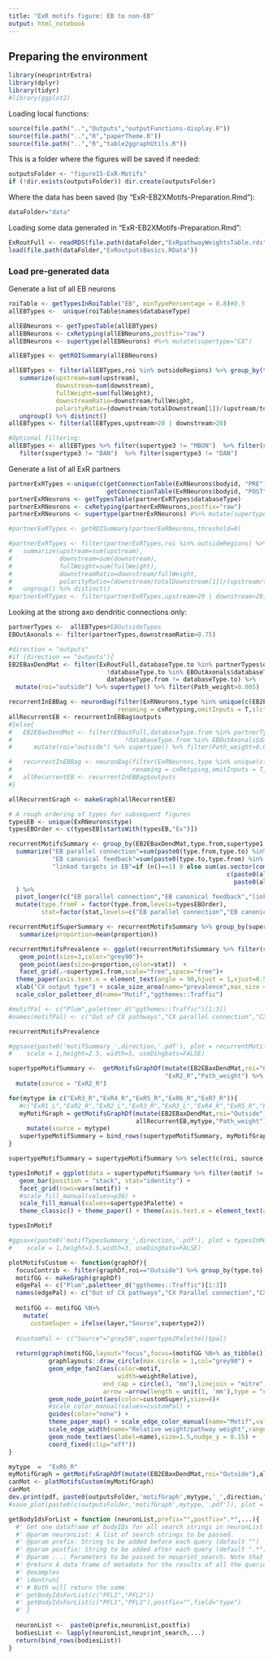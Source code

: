 ```yaml
---
title: "ExR motifs figure: EB to non-EB"
output: html_notebook
---
```


## Preparing the environment
```r
library(neuprintrExtra)
library(dplyr)
library(tidyr)
#library(ggplot2)
```


Loading local functions:
```r
source(file.path("..","Outputs","outputFunctions-display.R"))
source(file.path("..","R","paperTheme.R"))
source(file.path("..","R","table2ggraphUtils.R"))
```

This is a folder where the figures will be saved if needed:
```r
outputsFolder <- "figure15-ExR-Motifs"
if (!dir.exists(outputsFolder)) dir.create(outputsFolder)
```

Where the data has been saved (by "ExR-EB2XMotifs-Preparation.Rmd"):
```r
dataFolder="data"
```

Loading some data generated in "ExR-EB2XMotifs-Preparation.Rmd":
```r
ExRoutFull <- readRDS(file.path(dataFolder,"ExRpathwayWeightsTable.rds"))
load(file.path(dataFolder,"ExRoutputsBasics.RData"))
```


### Load pre-generated data


Generate a list of all EB neurons
```r
roiTable <- getTypesInRoiTable("EB", minTypePercentage = 0.8)#0.5
allEBTypes <-  unique(roiTable$names$databaseType)

allEBNeurons <- getTypesTable(allEBTypes)
allEBNeurons <- cxRetyping(allEBNeurons,postfix="raw")
allEBNeurons <- supertype(allEBNeurons) #%>% mutate(supertype="CX")
```

```r
allEBTypes <- getROISummary(allEBNeurons)

allEBTypes <- filter(allEBTypes,roi %in% outsideRegions) %>% group_by(type,databaseType,n,supertype1,supertype2,supertype3) %>%
   summarize(upstream=sum(upstream),
             downstream=sum(downstream),
             fullWeight=sum(fullWeight),
             downstreamRatio=downstream/fullWeight,
             polarityRatio=(downstream/totalDownstream[1])/(upstream/totalUpstream[1])) %>%
   ungroup() %>% distinct()
allEBTypes <- filter(allEBTypes,upstream>20 | downstream>20)

#Optional filtering:
allEBTypes <- allEBTypes %>% filter(supertype3 != "MBON")  %>% filter(supertype3 != "Terra incognita") %>% 
   filter(supertype3 != "DAN")  %>% filter(supertype3 != "DAN") 

```

Generate a list of all ExR partners
```r
partnerExRTypes <-unique(c(getConnectionTable(ExRNeurons$bodyid, "PRE")$databaseType.from,
                           getConnectionTable(ExRNeurons$bodyid, "POST")$databaseType.to))
partnerExRNeurons <- getTypesTable(partnerExRTypes$databaseType)
partnerExRNeurons <- cxRetyping(partnerExRNeurons,postfix="raw")
partnerExRNeurons <- supertype(partnerExRNeurons) #%>% mutate(supertype="CX")
```

```r
#partnerExRTypes <- getROISummary(partnerExRNeurons,threshold=0)

#partnerExRTypes <- filter(partnerExRTypes,roi %in% outsideRegions) %>% group_by(type,databaseType,n,supertype1,supertype2,supertype3) %>%
#   summarize(upstream=sum(upstream),
#             downstream=sum(downstream),
#             fullWeight=sum(fullWeight),
#             downstreamRatio=downstream/fullWeight,
#             polarityRatio=(downstream/totalDownstream[1])/(upstream/totalUpstream[1])) %>%
#   ungroup() %>% distinct()
#partnerExRTypes <- filter(partnerExRTypes,upstream>20 | downstream>20)
```


Looking at the strong axo dendritic connections only:
```r
partnerTypes <-  allEBTypes#EBOutsideTypes
EBOutAxonals <- filter(partnerTypes,downstreamRatio>0.75)

#direction = "outputs"
#if (direction == "outputs"){
EB2EBaxDendMat <- filter(ExRoutFull,databaseType.to %in% partnerTypes$databaseType & 
                           !databaseType.to %in% EBOutAxonals$databaseType & 
                           databaseType.from != databaseType.to) %>% 
  mutate(roi="outside") %>% supertype() %>% filter(Path_weight>0.005)

recurrentInEBBag <- neuronBag(filter(ExRNeurons,type %in% unique(c(EB2EBaxDendMat$type.from,EB2EBaxDendMat$type.to))),
                              renaming = cxRetyping,omitInputs = T,slctROI=c("EB")) #,"FB","NO(R)","NO(L)","PB"
allRecurrentEB <- recurrentInEBBag$outputs
#}else{
#   EB2EBaxDendMat <- filter(EBoutFull,databaseType.from %in% partnerTypes$databaseType &
#                               !databaseType.from %in% EBOutAxonals$databaseType & databaseType.from != databaseType.to) %>%
#      mutate(roi="outside") %>% supertype() %>% filter(Path_weight>0.005)

#   recurrentInEBBag <- neuronBag(filter(ExRNeurons,type %in% unique(c(EB2EBaxDendMat$type.from,EB2EBaxDendMat$type.to))),
#                                 renaming = cxRetyping,omitInputs = T,slctROI=outsideRegions)
#   allRecurrentEB <- recurrentInEBBag$outputs
#}

allRecurrentGraph <- makeGraph(allRecurrentEB)
```

```r
# A rough ordering of types for subsequent figures
typesEB <- unique(ExRNeurons$type)
typesEBOrder <- c(typesEB[startsWith(typesEB,"Ex")])
```

```r
recurrentMotifsSummary <- group_by(EB2EBaxDendMat,type.from,supertype1.from,supertype3.from) %>% 
  summarize("EB parallel connection"=sum(paste0(type.from,type.to) %in% paste0(allRecurrentEB$type.from,allRecurrentEB$type.to))/n(),
            "EB canonical feedback"=sum(paste0(type.to,type.from) %in% paste0(allRecurrentEB$type.from,allRecurrentEB$type.to))/n(),
            "linked targets in EB"=if (n()==1) 0 else sum(as.vector(combn(type.to,2,paste0,collapse="")) %in%
                                                            c(paste0(allRecurrentEB$type.from,allRecurrentEB$type.to),
                                                              paste0(allRecurrentEB$type.to,allRecurrentEB$type.from)))/(choose(n(),2))
  ) %>% 
  pivot_longer(c("EB parallel connection","EB canonical feedback","linked targets in EB"),names_to="stat",values_to="proportion") %>% 
  mutate(type.fromF = factor(type.from,levels=typesEBOrder),
         stat=factor(stat,levels=c("EB parallel connection","EB canonical feedback","linked targets in EB")))

recurrentMotifSuperSummary <- recurrentMotifsSummary %>% group_by(supertype1.from,supertype3.from,stat) %>% 
   summarize(proportion=mean(proportion))
```

```r
recurrentMotifsPrevalence <- ggplot(recurrentMotifsSummary %>% filter(supertype3.from == "ExR") ,aes(x=type.fromF,y=stat)) + 
   geom_point(size=3,color="grey90")+ 
   geom_point(aes(size=proportion,color=stat))  + 
   facet_grid(.~supertype1.from,scale="free",space="free")+ 
  theme_paper(axis.text.x = element_text(angle = 90,hjust = 1,vjust=0.5),strip.text.x = element_text(angle=90)) +
  xlab("CX output type") + scale_size_area(name="prevalence",max_size = 3) + ylab("motif") + 
  scale_color_paletteer_d(name="Motif","ggthemes::Traffic")

#motifPal <- c("Plum",paletteer_d("ggthemes::Traffic")[1:3])
#names(motifPal) <- c("Out of CX pathways","CX parallel connection","CX canonical feedback","linked targets in CX")

recurrentMotifsPrevalence

#ggsave(paste0('motifSummary_',direction,'.pdf'), plot = recurrentMotifsPrevalence, device='pdf', path = outputsFolder,
#    scale = 1,height=2.5, width=5, useDingbats=FALSE)
```

```r
supertypeMotifSummary <-  getMotifsGraphDf(mutate(EB2EBaxDendMat,roi="Outside"),allRecurrentEB,
                                           "ExR2_R","Path_weight") %>% 
  mutate(source = "ExR2_R")

for(mytype in c("ExR3_R","ExR4_R","ExR5_R","ExR6_R","ExR7_R")){
   #c("ExR1_L","ExR2_R","ExR2_L","ExR3_R","ExR3_L","ExR4_R","ExR5_R","ExR5_L","ExR6_R","ExR7_R","ExR7_L")
   myMotifGraph = getMotifsGraphDf(mutate(EB2EBaxDendMat,roi="Outside"),
                                   allRecurrentEB,mytype,"Path_weight")  %>% 
     mutate(source = mytype)
   supertypeMotifSummary = bind_rows(supertypeMotifSummary, myMotifGraph)
}

supertypeMotifSummary = supertypeMotifSummary %>% select(c(roi, source, motif, type.to, type.from, supertype1.to, supertype1.from,supertype2.to, supertype2.from, supertype3.to, supertype3.from, weightRelative))

```

```r

typesInMotif = ggplot(data = supertypeMotifSummary %>% filter(motif != "NA" & roi == "EB") , aes(x=source, y=weightRelative, fill=supertype3.to)) +
   geom_bar(position = "stack", stat="identity") + 
   facet_grid(rows=vars(motif)) +
   #scale_fill_manual(values=p36) + 
   scale_fill_manual(values=supertype3Palette) + 
   theme_classic() + theme_paper() + theme(axis.text.x = element_text(angle = 90, hjust=0.95,vjust=0.2))

typesInMotif

#ggsave(paste0('motifTypesSummary_',direction,'.pdf'), plot = typesInMotif, device='pdf', path = outputsFolder,
#    scale = 1,height=3.5,width=3, useDingbats=FALSE)
```

```r

plotMotifsCustom <- function(graphDf){
  focusContrib <- filter(graphDf,roi=="Outside") %>% group_by(type.to) %>% summarize(weightRelative=sum(weightRelative)) %>% ungroup()
  motifGG <- makeGraph(graphDf) 
  edgePal <- c("Plum",paletteer_d("ggthemes::Traffic")[1:3])
  names(edgePal) <- c("Out of CX pathways","CX Parallel connection","CX Canonical feedback","Linked targets in CX")
  
  motifGG <- motifGG %N>% 
    mutate(
      customSuper = ifelse(layer,"Source",supertype2))
  
  #customPal <- c("Source"="grey50",supertype2Palette()$pal)
  
  return(ggraph(motifGG,layout="focus",focus=(motifGG %N>% as_tibble())$layer)+
           graphlayouts::draw_circle(max.circle = 1,col="grey90") +
           geom_edge_fan2(aes(color=motif,
                              width=weightRelative),
                          end_cap = circle(3, "mm"),linejoin = "mitre",linemitre=3,
                          arrow =arrow(length = unit(1, 'mm'),type = "closed"))+
           geom_node_point(aes(color=customSuper),size=4)+
           #scale_color_manual(values=customPal) +
           guides(color="none") +
           theme_paper_map() + scale_edge_color_manual(name="Motif",values=edgePal,breaks=c("Out of CX pathways","CX Parallel connection","CX Canonical feedback","Linked targets in CX"),drop=FALSE)+
           scale_edge_width(name="Relative weight/pathway weight",range=c(0.2,3),limits=c(0,1),)+
           geom_node_text(aes(label=name),size=1.5,nudge_y = 0.15) + 
           coord_fixed(clip="off"))
}

```

```r

mytype  =  "ExR6_R"
myMotifGraph = getMotifsGraphDf(mutate(EB2EBaxDendMat,roi="Outside"),allRecurrentEB,mytype,"Path_weight")
canMot <- plotMotifsCustom(myMotifGraph)
canMot
dev.print(pdf, paste0(outputsFolder,'motifGraph',mytype,'_',direction,".pdf"), width=5, height=3,useDingbats=FALSE)
#save_plot(paste0(c(outputsFolder,'motifGraph',mytype,'.pdf')), plot = canMot, base_width = 8.5,base_height = 11/4,device="pdf")
```




```r


getBodyIdsForList = function (neuronList,prefix="",postfix=".*",...){
  #' Get one dataframe of bodyIDs for all search strings in neuronList
  #' @param neuronList: A list of search strings to be passed.
  #' @param prefix: String to be added before each query (default "")
  #' @param postfix: String to be added after each query (default ".*")
  #' @param ...: Parameters to be passed to neuprint_search. Note that meta=FALSE won't work for now.
  #' @return A data frame of metadata for the results of all the queries
  #' @examples
  #' \dontrun{
  #' # Both will return the same
  #' getBodyIdsForList(c("PFL1","PFL2"))
  #' getBodyIdsForList(c("PFL1","PFL2"),postfix="",field="type")
  #' }
  
  neuronList <-  paste0(prefix,neuronList,postfix)
  bodiesList <- lapply(neuronList,neuprint_search,...)
  return(bind_rows(bodiesList))
}
```
